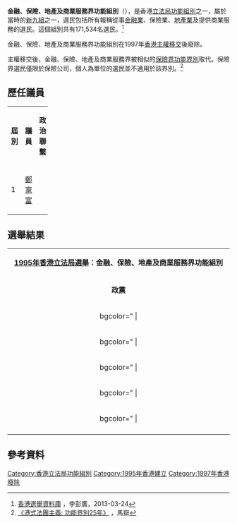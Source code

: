 {{Distinguish2|1998年起創立的'''[[保險界功能界別|保險界功能界別]]'''}}
{{Infobox constituency
|type= [[功能界別|功能組別]]
|name= 金融、保險、地產及商業服務界
|year= [[1995年香港立法局選舉|1995]]
|abolished=1997
|parl_name= [[立法局|立法局]]
|member= [[鄭家富|鄭家富]]（[[民主黨_(香港)|民主黨]]）
|image=
|map1=
|map2=
|map3=
|region=
|elects_howmany=1
|electorate= 171,534
|previous=
|next= 
}}
'''金融、保險、地產及商業服務界功能組別'''（{{lang-en|'''Financing, Insurance, Real Estate and Business Services functional constituency'''}}），是香港[[立法局|立法局]][[功能界別|功能組別]]之一，屬於當時的[[新九組|新九組]]之一，選民包括所有報稱從事[[香港金融業|金融業]]、保險業、[[香港地產業|地產業]]及提供商業服務的選民。這個組別共有171,534名選民。<ref>[https://www.ln.edu.hk/pgp/level2/pgp-data-f.htm 香港選舉資料庫] {{Wayback|url=https://www.ln.edu.hk/pgp/level2/pgp-data-f.htm |date=20161129233212 }}，李彭廣，2013-03-24</ref>

金融、保險、地產及商業服務界功能組別在1997年[[香港主權移交|香港主權移交]]後廢除。

主權移交後，金融、保險、地產及商業服務界被相似的[[保險界功能界別|保險界功能界別]]取代。保險界選民僅限於保險公司，個人為單位的選民並不適用於該界別。<ref>[https://books.google.com.hk/books?id=3FMlAwAAQBAJ&pg=PA14&lpg=PA14&dq=%E8%A3%BD%E9%80%A0%E7%95%8C&source=bl&ots=xMcNUFyENZ&sig=klqUVbCdBPpidsjTz_UahJv4nKo&hl=zh-TW&sa=X&ved=0ahUKEwje-9zCz-HPAhVlyFQKHSM-AdsQ6AEIHDAA#v=onepage&q=%E8%A3%BD%E9%80%A0%E7%95%8C&f=false 《港式法團主義: 功能界別25年》] {{Wayback|url=https://books.google.com.hk/books?id=3FMlAwAAQBAJ&pg=PA14&lpg=PA14&dq=%E8%A3%BD%E9%80%A0%E7%95%8C&source=bl&ots=xMcNUFyENZ&sig=klqUVbCdBPpidsjTz_UahJv4nKo&hl=zh-TW&sa=X&ved=0ahUKEwje-9zCz-HPAhVlyFQKHSM-AdsQ6AEIHDAA#v=onepage&q=%E8%A3%BD%E9%80%A0%E7%95%8C&f=false |date=20161018221444 }}，馬嶽</ref>

==歷任議員==
{| class="wikitable" width="25%" style="text-align:center"
|- style="background:lightskyblue; color:black" align=center
| width="5%" | '''屆別''' 
| width="10%" | '''議員'''
| width="10%" | '''政治聯繫'''
|-
| 1 || [[鄭家富|鄭家富]] || {{DPHK}}
|}

==選舉結果==
{| class="wikitable" width="54%" style="text-align:left"
|- style="background:lightgrey; color:black" align=center
| align=center colspan=5 | '''[[1995年香港立法局選舉|1995年香港立法局選舉]]：金融、保險、地產及商業服務界功能組別'''
|-
| bgcolor=#d3d3d3 align=center colspan=2 width="8%" | '''政黨'''
| bgcolor=#d3d3d3 align=center width="30%" | '''候選名單'''
| bgcolor=#d3d3d3 align=center width="8%" | '''票數'''
| bgcolor=#d3d3d3 align=center width="8%" | '''百份比'''
|-
| bgcolor="{{Party_meta/color/民主黨 (香港)}} | ||[[民主黨_(香港)|民主黨]]|| '''[[鄭家富|鄭家富]]''' || 25,658 || 37.3
|-
| bgcolor="{{Party_meta/color/民主建港協進聯盟}} | ||[[民主建港協進聯盟|民建聯]]|| [[馮志堅|馮志堅]] || 18,674 || 27.1
|-
| bgcolor="{{Party_meta/color/無黨籍}} | ||獨立|| [[陳毓祥|陳毓祥]] || 10,514 || 15.3
|-
| bgcolor="{{Party_meta/color/自由黨 (香港)}} | ||[[自由黨_(香港)|自由黨]]|| [[陳炎光|陳炎光]] || 5,771 || 8.4
|-
| bgcolor="{{Party_meta/color/香港自由民主聯會}} | ||[[香港自由民主聯會|自民聯]]|| [[吳錦津|吳錦津]] || 2,348 || 3.6
|-
|}

== 參考資料 ==
{{reflist}}

{{英屬香港立法局選區}}

[[Category:香港立法局功能組別|Category:香港立法局功能組別]]
[[Category:1995年香港建立|Category:1995年香港建立]]
[[Category:1997年香港廢除|Category:1997年香港廢除]]
